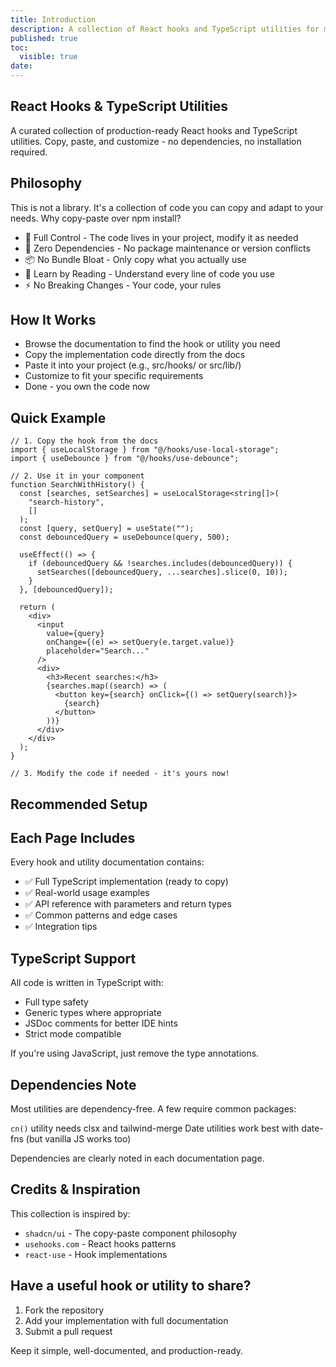 ```yaml
---
title: Introduction
description: A collection of React hooks and TypeScript utilities for modern web development
published: true
toc:
  visible: true
date:
---
```


## React Hooks & TypeScript Utilities

A curated collection of production-ready React hooks and TypeScript utilities. Copy, paste, and customize - no dependencies, no installation required.

## Philosophy

This is not a library. It's a collection of code you can copy and adapt to your needs.
Why copy-paste over npm install?

- 🎯 Full Control - The code lives in your project, modify it as needed
- 🚀 Zero Dependencies - No package maintenance or version conflicts
- 📦 No Bundle Bloat - Only copy what you actually use
- 🔧 Learn by Reading - Understand every line of code you use
- ⚡ No Breaking Changes - Your code, your rules

## How It Works

- Browse the documentation to find the hook or utility you need
- Copy the implementation code directly from the docs
- Paste it into your project (e.g., src/hooks/ or src/lib/)
- Customize to fit your specific requirements
- Done - you own the code now

## Quick Example

```tsx
// 1. Copy the hook from the docs
import { useLocalStorage } from "@/hooks/use-local-storage";
import { useDebounce } from "@/hooks/use-debounce";

// 2. Use it in your component
function SearchWithHistory() {
  const [searches, setSearches] = useLocalStorage<string[]>(
    "search-history",
    []
  );
  const [query, setQuery] = useState("");
  const debouncedQuery = useDebounce(query, 500);

  useEffect(() => {
    if (debouncedQuery && !searches.includes(debouncedQuery)) {
      setSearches([debouncedQuery, ...searches].slice(0, 10));
    }
  }, [debouncedQuery]);

  return (
    <div>
      <input
        value={query}
        onChange={(e) => setQuery(e.target.value)}
        placeholder="Search..."
      />
      <div>
        <h3>Recent searches:</h3>
        {searches.map((search) => (
          <button key={search} onClick={() => setQuery(search)}>
            {search}
          </button>
        ))}
      </div>
    </div>
  );
}

// 3. Modify the code if needed - it's yours now!
```

## Recommended Setup

<div className="mt-4">
  <Files defaultValue="src">
    <Folder name="src">
      <Folder name="hooks">
        <File name="use-local.storage.ts" />
        <File name="use-debounce.ts" />
      </Folder>
      <Folder name="lib">
        <File name="cn.ts" />
        <File name="format-date.ts" />
      </Folder>
    </Folder>
  </Files>
</div>

## Each Page Includes

Every hook and utility documentation contains:

- ✅ Full TypeScript implementation (ready to copy)
- ✅ Real-world usage examples
- ✅ API reference with parameters and return types
- ✅ Common patterns and edge cases
- ✅ Integration tips

## TypeScript Support

All code is written in TypeScript with:

- Full type safety
- Generic types where appropriate
- JSDoc comments for better IDE hints
- Strict mode compatible

If you're using JavaScript, just remove the type annotations.

## Dependencies Note

Most utilities are dependency-free. A few require common packages:

`cn()` utility needs clsx and tailwind-merge
Date utilities work best with date-fns (but vanilla JS works too)

Dependencies are clearly noted in each documentation page.

## Credits & Inspiration

This collection is inspired by:

- `shadcn/ui` - The copy-paste component philosophy
- `usehooks.com` - React hooks patterns
- `react-use` - Hook implementations

## Have a useful hook or utility to share?

1. Fork the repository
2. Add your implementation with full documentation
3. Submit a pull request

Keep it simple, well-documented, and production-ready.
